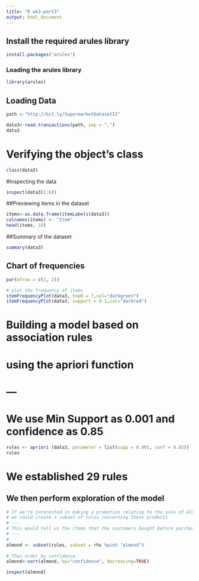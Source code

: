 ---
title: "R wk3-part3"
output: html_document
---

## Install the required arules library

```{r}
install.packages("arules")
```

### Loading the arules library

```{r}
library(arules)
```

## Loading Data

```{r}

path <-"http://bit.ly/SupermarketDatasetII"

data3<-read.transactions(path, sep = ",")
data3
```
# Verifying the object's class

```{r}
class(data3)
```
#Inspecting the data

```{r}
inspect(data3[1:6])
```
##Previewing items in the dataset

```{r}
items<-as.data.frame(itemLabels(data3))
colnames(items) <- "Item"
head(items, 10) 
```

##Summary of the dataset

```{r}
summary(data3)
```
## Chart of frequencies

```{r}
par(mfrow = c(1, 2))

# plot the frequency of items
itemFrequencyPlot(data3, topN = 7,col="darkgreen")
itemFrequencyPlot(data3, support = 0.1,col="darkred")
```
# Building a model based on association rules 
# using the apriori function 
# ---
# We use Min Support as 0.001 and confidence as 0.85

```{r}
rules <- apriori (data3, parameter = list(supp = 0.001, conf = 0.85))
rules
```
# We established 29 rules

## We then perform exploration of the model

```{r}
# If we're interested in making a promotion relating to the sale of Almonds, 
# we could create a subset of rules concerning these products 
# ---
# This would tell us the items that the customers bought before purchasing yogurt
# ---
# 
almond <- subset(rules, subset = rhs %pin% "almond")
 
# Then order by confidence
almond<-sort(almond, by="confidence", decreasing=TRUE)

```


```{r}
inspect(almond)
```


